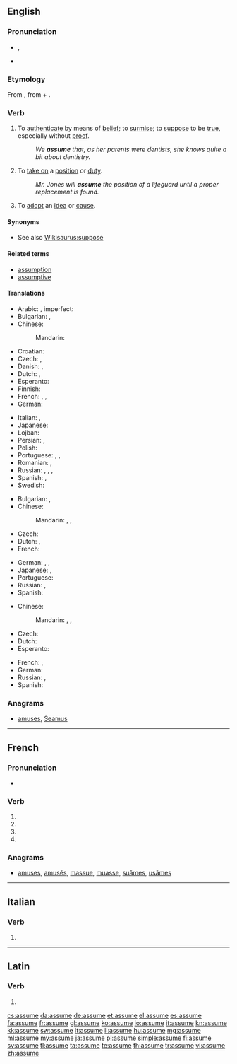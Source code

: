 {{also|assumé}}
==English==

===Pronunciation===
* {{IPA|/əˈsuːm/|/əˈsjuːm/}}, {{IPA|/əˈʃuːm/}}
* {{audio|en-us-assume.ogg|Audio (US)}}

===Etymology===
From {{etyl|la}} {{term|assumo|assūmō|accept, take|lang=la}}, from {{term|ad-||to, towards, at|lang=la}} + {{term|sumo|sūmō|take up, assume|lang=la}}.

===Verb===
{{en-verb|assum|ing}}

# To [[authenticate]] by means of [[belief]]; to [[surmise]]; to [[suppose]] to be [[true]], especially without [[proof]].
#: ''We '''assume''' that, as her parents were dentists, she knows quite a bit about dentistry.''
# To [[take on]] a [[position]] or [[duty]].
#: ''Mr. Jones will '''assume''' the position of a lifeguard until a proper replacement is found.''
# To [[adopt]] an [[idea]] or [[cause]].

====Synonyms====
* See also [[Wikisaurus:suppose]]

====Related terms====
* [[assumption]]
* [[assumptive]]

====Translations====
{{trans-top|to suppose to be true}}
* Arabic: {{t|ar|افترض|tr=iftáraḍa}}, imperfect: {{t|ar|يفترض|tr=yaftariḍu}}
* Bulgarian: {{t|bg|приемам|tr=priemám}}, {{t|bg|допускам|tr=dopuskám}}
* Chinese:
*: Mandarin: {{t|zh|假定|tr=jiǎdìng|sc=Hani}}
* Croatian: {{t-|hr|pretpostaviti}}
* Czech: {{t-|cs|předpokládat}}, {{t|cs|domnívat se}}
* Danish: {{t-|da|antage}}, {{t|da|formode}}
* Dutch: {{t+|nl|aannemen}}, {{t+|nl|veronderstellen}}
* Esperanto: {{t|eo|supozi}}
* Finnish: {{t+|fi|olettaa}}
* French: {{t+|fr|supposer}}, {{t+|fr|présupposer}}, {{t+|fr|présumer}}
* German: {{t+|de|annehmen}}
{{trans-mid}}
* Italian: {{t+|it|presupporre}}, {{t+|it|ritenere}}
* Japanese: {{t|ja|仮定する|tr=かていする, katei-suru|sc=Jpan}}
* Lojban: {{t|jbo|sruma}}
* Persian: {{t|fa|فرض کردن|tr=farz kardan|xs=Persian}}, {{t|fa|حدس زدن|tr=hads zadan|xs=Persian}}
* Polish: {{t|pl|przyjąć}}
* Portuguese: {{t+|pt|supor}}, {{t|pt|pressupor}}, {{t|pt|presumir}}
* Romanian: {{t|ro|presupune}}, {{t|ro|prepune}}
* Russian: {{t|ru|предполагать|tr=predpolagát’|sc=Cyrl}} {{impf}}, {{t|ru|предположить|tr=predpoložít’|sc=Cyrl}} {{pf.}}, {{t|ru|допускать|tr=dopuskát’|sc=Cyrl}} {{impf}}, {{t|ru|допустить|tr=dopustít’|sc=Cyrl}} {{pf.}}
* Spanish: {{t-|es|suponer}}, {{t|es|dar por sentado}}
* Swedish: {{t+|sv|anta}}
{{trans-bottom}}

{{trans-top|take on a position}}
* Bulgarian: {{t|bg|поемам}}, {{t|bg|заемам}}
* Chinese:
*: Mandarin: {{t|zh|擔任|sc=Hani}}, {{t|zh|担任|tr=dānrèn|sc=Hani}}, {{t|zh|承接|tr=chéngjiē|sc=Hani}}
* Czech: {{t|cs|zaujmout}}
* Dutch: {{t+|nl|innemen}}, {{t+|nl|aannemen}}
* French: {{t+|fr|assumer}}
{{trans-mid}}
* German: {{t+|de|annehmen}}, {{t+|de|aufnehmen}}, {{t+|de|einnehmen}}
* Japanese: {{t|ja|負う|tr=おう, ou|sc=Jpan}}, {{t|ja|引き受ける|tr=ひきうける, hikiukeru|sc=Jpan}}
* Portuguese: {{t+|pt|assumir}}
* Russian: {{t|ru|занимать|tr=zanimát’|sc=Cyrl}} {{impf}}, {{t|ru|занять|tr=zanját’|sc=Cyrl}} {{pf.}}
* Spanish: {{t+|es|asumir}}
{{trans-bottom}}

{{trans-top|adopt an idea}}
* Chinese:
*: Mandarin: {{t|zh|採納|sc=Hani}}, {{t|zh|采纳|tr=cǎinà|sc=Hani}}, {{t|zh|接受|tr=jiēshòu|sc=Hani}}
* Czech: {{t|cs|nabrat}}
* Dutch: {{t+|nl|aannemen}}
* Esperanto: {{t|eo|akcepti}}
{{trans-mid}}
* French: {{t+|fr|adopter}}, {{t+|fr|prendre}}
* German: {{t+|de|annehmen}}
* Russian: {{t|ru|принимать|tr=prinimát’|sc=Cyrl}} {{impf}}, {{t|ru|принять|tr=prinját’|sc=Cyrl}} {{pf.}}
* Spanish: {{t+|es|asumir}}
{{trans-bottom}}

===Anagrams===
* [[amuses#English|amuses]], [[Seamus#English|Seamus]]

----

==French==

===Pronunciation===
* {{IPA|lang=fr|/a.sym/}}

===Verb===
{{fr-verb-form}}

# {{conjugation of|assumer||1|s|pres|ind|lang=fr}}
# {{conjugation of|assumer||3|s|pres|ind|lang=fr}}
# {{conjugation of|assumer||1|s|pres|sub|lang=fr}}
# {{conjugation of|assumer||2|s|imp|lang=fr}}

===Anagrams===
* [[amuses#French|amuses]], [[amusés#French|amusés]], [[massue#French|massue]], [[muasse#French|muasse]], [[suâmes#French|suâmes]], [[usâmes#French|usâmes]]

----

==Italian==

===Verb===
{{head|it|verb form}}

# {{conjugation of|assumere||3|s|pres|ind|lang=it}}

----

==Latin==

===Verb===
{{la-verb-form|assūme}}

# {{conjugation of|assumo|assūmō|2|s|pres|act|imp|lang=la}}

[[cs:assume]]
[[da:assume]]
[[de:assume]]
[[et:assume]]
[[el:assume]]
[[es:assume]]
[[fa:assume]]
[[fr:assume]]
[[gl:assume]]
[[ko:assume]]
[[io:assume]]
[[it:assume]]
[[kn:assume]]
[[kk:assume]]
[[sw:assume]]
[[lt:assume]]
[[li:assume]]
[[hu:assume]]
[[mg:assume]]
[[ml:assume]]
[[my:assume]]
[[ja:assume]]
[[pl:assume]]
[[simple:assume]]
[[fi:assume]]
[[sv:assume]]
[[tl:assume]]
[[ta:assume]]
[[te:assume]]
[[th:assume]]
[[tr:assume]]
[[vi:assume]]
[[zh:assume]]